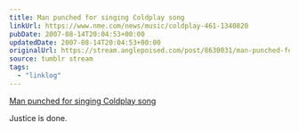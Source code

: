 ```yaml
---
title: Man punched for singing Coldplay song
linkUrl: https://www.nme.com/news/music/coldplay-461-1340820
pubDate: 2007-08-14T20:04:53+00:00
updatedDate: 2007-08-14T20:04:53+00:00
originalUrl: https://stream.anglepoised.com/post/8630031/man-punched-for-singing-coldplay-song-yahoo
source: tumblr stream
tags:
  - "linklog"
---
```


[Man punched for singing Coldplay song][1]

Justice is done.

[1]: https://www.nme.com/news/music/coldplay-461-1340820
